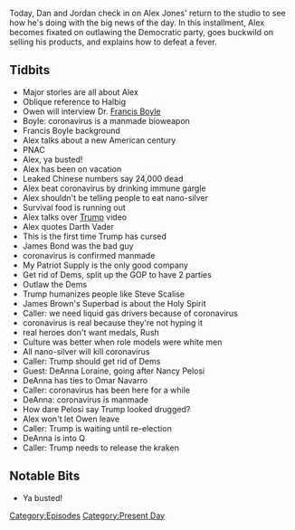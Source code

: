 {{DEFAULTSORT:
    #_EPISODE_0396:February 6, 2020
}}{{Episode
    | title           = February 6, 2020
    | caption         = Listen to this episode on [https://knowledgefight.libsyn.com/knowledge-fight-february-6-2020 Libsyn] [https://open.spotify.com/episode/6RrTzwBSpxt4xAS9Ojs1IE Spotify], Read the [[Transcript/396: February 6, 2020|Unofficial Transcript]]
    | episodeNumber   = 396
    | length          = 02:05:53
    | airDate         = February 7, 2020
    | coverageDate    = February 6, 2020
    | episodeType     = [[:Category:Present Day|Present Day]]
    | appearance      = [[Wolfgang Halbig]], [[Owen Shroyer]], [[Dr Francis Boyle]], [[Steve Scalise]], [[James Brown]], [[Rush Limbaugh]], [[DeAnna Lorraine]], [[Nancy Pelosi]], [[Omar Navarro]]
    | previousEpisode = [[395: Ghosts Of Caucuses Past]]
    | nextEpisode     = [[397: February 7-8, 2020]]
}}

{{Stub}}

Today, Dan and Jordan check in on Alex Jones' return to the studio to see how he's doing with the big news of the day. In this installment, Alex becomes fixated on outlawing the Democratic party, goes buckwild on selling his products, and explains how to defeat a fever.

==Tidbits==

*Major stories are all about Alex
*Oblique reference to Halbig
*Owen will interview Dr. [[Francis Boyle]]
*Boyle: coronavirus is a manmade bioweapon
*Francis Boyle background
*Alex talks about a new American century
*PNAC
*Alex, ya busted!
*Alex has been on vacation
*Leaked Chinese numbers say 24,000 dead
*Alex beat coronavirus by drinking immune gargle
*Alex shouldn't be telling people to eat nano-silver
*Survival food is running out
*Alex talks over [[Donald Trump|Trump]] video
*Alex quotes Darth Vader
*This is the first time Trump has cursed
*James Bond was the bad guy
*coronavirus is confirmed manmade
*My Patriot Supply is the only good company
*Get rid of Dems, split up the GOP to have 2 parties
*Outlaw the Dems
*Trump humanizes people like Steve Scalise
*James Brown's Superbad is about the Holy Spirit
*Caller: we need liquid gas drivers because of coronavirus
*coronavirus is real because they're not hyping it
*real heroes don't want medals, Rush
*Culture was better when role models were white men
*All nano-silver will kill coronavirus
*Caller: Trump should get rid of Dems
*Guest: DeAnna Loraine, going after Nancy Pelosi
*DeAnna has ties to Omar Navarro
*Caller: coronavirus has been here for a while
*DeAnna: coronavirus is manmade
*How dare Pelosi say Trump looked drugged?
*Alex won't let Owen leave
*Caller: Trump is waiting until re-election
*DeAnna is into Q
*Caller: Trump needs to release the kraken

==Notable Bits==

*Ya busted!

[[Category:Episodes]]
[[Category:Present Day]]
